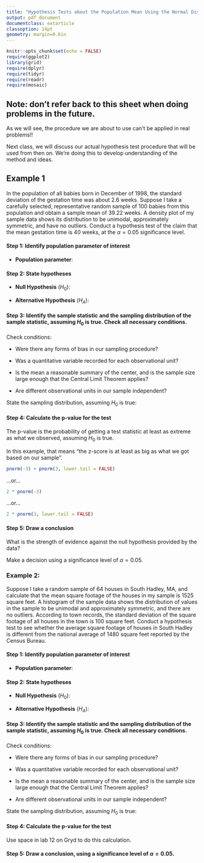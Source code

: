 ```yaml
---
title: "Hypothesis Tests about the Population Mean Using the Normal Distribution"
output: pdf_document
documentclass: extarticle
classoption: 14pt
geometry: margin=0.6in
---
```


```r
knitr::opts_chunk$set(echo = FALSE)
require(ggplot2)
library(grid)
require(dplyr)
require(tidyr)
require(readr)
require(mosaic)
```

\vspace{-0.5cm}

## Note: don't refer back to this sheet when doing problems in the future.

As we will see, the procedure we are about to use can't be applied in real problems!!

Next class, we will discuss our actual hypothesis test procedure that will be used from then on.  We're doing this to develop understanding of the method and ideas.

## Example 1

In the population of all babies born in December of 1998, the standard deviation of the gestation time was about 2.6 weeks. Suppose I take a carefully selected, representative random sample of 100 babies from this population and obtain a sample mean of 39.22 weeks.  A density plot of my sample data shows its distribution to be unimodal, approximately symmetric, and have no outliers.  Conduct a hypothesis test of the claim that the mean gestation time is 40 weeks, at the $\alpha = 0.05$ significance level.

#### Step 1: Identify population parameter of interest

 * **Population parameter**:

\vspace{1cm}

#### Step 2: State hypotheses

 * **Null Hypothesis** ($H_0$):

\vspace{2cm}

 * **Alternative Hypothesis** ($H_A$):

\newpage

#### Step 3: Identify the sample statistic and the sampling distribution of the sample statistic, assuming $H_0$ is true.  Check all necessary conditions.

\vspace{4cm}

Check conditions:

 * Were there any forms of bias in our sampling procedure?

\vspace{2cm}

 * Was a quantitative variable recorded for each observational unit?

\vspace{2cm}

 * Is the mean a reasonable summary of the center, and is the sample size large enough that the Central Limit Theorem applies?

\vspace{2cm}

 * Are different observational units in our sample independent?

\vspace{2cm}

State the sampling distribution, assuming $H_0$ is true:

\newpage

#### Step 4: Calculate the p-value for the test

The p-value is the probability of getting a test statistic at least as extreme as what we observed, assuming $H_0$ is true.

In this example, that means "the z-score is at least as big as what we got based on our sample".

```r
pnorm(-3) + pnorm(3, lower.tail = FALSE)
```

...or...

```r
2 * pnorm(-3)
```

...or...

```r
2 * pnorm(3, lower.tail = FALSE)
```

#### Step 5: Draw a conclusion

What is the strength of evidence against the null hypothesis provided by the data?

\vspace{2cm}

Make a decision using a significance level of $\alpha = 0.05$.

\newpage

### Example 2:

Suppose I take a random sample of 64 houses in South Hadley, MA, and calculate that the mean square footage of the houses in my sample is 1525 square feet. A histogram of the sample data shows the distribution of values in the sample to be unimodal and approximately symmetric, and there are no outliers.  According to town records, the standard deviation of the square footage of all houses in the town is 100 square feet.  Conduct a hypothesis test to see whether the average square footage of houses in South Hadley is different from the national average of 1480 square feet reported by the Census Bureau.

#### Step 1: Identify population parameter of interest

 * **Population parameter**:

\vspace{1cm}

#### Step 2: State hypotheses

 * **Null Hypothesis** ($H_0$):

\vspace{2cm}

 * **Alternative Hypothesis** ($H_A$):

\newpage

#### Step 3: Identify the sample statistic and the sampling distribution of the sample statistic, assuming $H_0$ is true.  Check all necessary conditions.

\vspace{4cm}

Check conditions:

 * Were there any forms of bias in our sampling procedure?

\vspace{2cm}

 * Was a quantitative variable recorded for each observational unit?

\vspace{2cm}

 * Is the mean a reasonable summary of the center, and is the sample size large enough that the Central Limit Theorem applies?

\vspace{2cm}

 * Are different observational units in our sample independent?

\vspace{2cm}

State the sampling distribution, assuming $H_0$ is true:

\newpage

#### Step 4: Calculate the p-value for the test

Use space in lab 12 on Gryd to do this calculation.

#### Step 5: Draw a conclusion, using a significance level of $\alpha = 0.05$.

